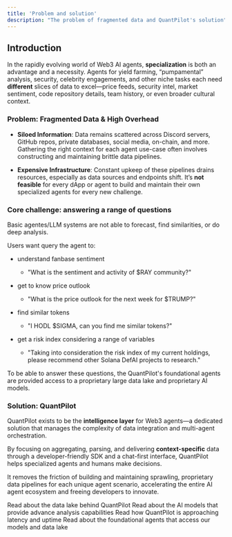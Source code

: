```yaml
---
title: 'Problem and solution'
description: "The problem of fragmented data and QuantPilot's solution"
---
```


## Introduction

In the rapidly evolving world of Web3 AI agents, **specialization** is both an advantage and a necessity. Agents for yield farming, “pumpamental” analysis, security, celebrity engagements, and other niche tasks each need **different** slices of data to excel—price feeds, security intel, market sentiment, code repository details, team history, or even broader cultural context.

### Problem: Fragmented Data & High Overhead

* **Siloed Information**: Data remains scattered across Discord servers, GitHub repos, private databases, social media, on-chain, and more. Gathering the right context for each agent use-case often involves constructing and maintaining brittle data pipelines.

* **Expensive Infrastructure**: Constant upkeep of these pipelines drains resources, especially as data sources and endpoints shift. It’s **not feasible** for every dApp or agent to build and maintain their own specialized agents for every new challenge.

### Core challenge: answering a range of questions

Basic agentes/LLM systems are not able to forecast, find similarities, or do deep analysis.

Users want query the agent to:

* understand fanbase sentiment

  * "What is the sentiment and activity of $RAY community?"

* get to know price outlook

  * "What is the price outlook for the next week for $TRUMP?"

* find similar tokens

  * "I HODL $SIGMA, can you find me similar tokens?"

* get a risk index considering a range of variables

  * "Taking into consideration the risk index of my current holdings, please recommend other Solana DefAI projects to research."

To be able to answer these questions, the QuantPilot's foundational agents are provided access to a proprietary large data lake and proprietary AI models.

### Solution: QuantPilot

QuantPilot exists to be the **intelligence layer** for Web3 agents—a dedicated solution that manages the complexity of data integration and multi-agent orchestration.

By focusing on aggregating, parsing, and delivering **context-specific** data through a developer-friendly SDK and a chat-first interface, QuantPilot helps specialized agents and humans make decisions.

It removes the friction of building and maintaining sprawling, proprietary data pipelines for each unique agent scenario, accelerating the entire AI agent ecosystem and freeing developers to innovate.

<CardGroup cols={2}>
  <Card title="Data lake" icon="sparkles" href="/architecture/data-lake">
    Read about the data lake behind QuantPilot
  </Card>

  <Card title="AI models" icon="sparkles" href="/architecture/AI-models">
    Read about the AI models that provide advance analysis capabilities
  </Card>

  <Card title="Low latency network" icon="sparkles" href="/architecture/low-latency-network">
    Read how QuantPilot is approaching latency and uptime
  </Card>

  <Card title="Agent swarm" icon="sparkles" href="/architecture/agent-swarm">
    Read about the foundational agents that access our models and data lake
  </Card>
</CardGroup>